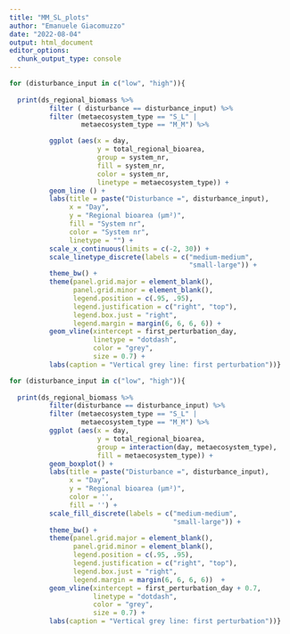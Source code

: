 ```yaml
---
title: "MM_SL_plots"
author: "Emanuele Giacomuzzo"
date: "2022-08-04"
output: html_document
editor_options: 
  chunk_output_type: console
---
```


```r
for (disturbance_input in c("low", "high")){
  
  print(ds_regional_biomass %>%
          filter ( disturbance == disturbance_input) %>%
          filter (metaecosystem_type == "S_L" | 
                  metaecosystem_type == "M_M") %>%

          ggplot (aes(x = day,
                      y = total_regional_bioarea,
                      group = system_nr,
                      fill = system_nr,
                      color = system_nr,
                      linetype = metaecosystem_type)) +
          geom_line () +
          labs(title = paste("Disturbance =", disturbance_input),
               x = "Day", 
               y = "Regional bioarea (µm²)",
               fill = "System nr",
               color = "System nr",
               linetype = "") +
          scale_x_continuous(limits = c(-2, 30)) +
          scale_linetype_discrete(labels = c("medium-medium",
                                             "small-large")) + 
          theme_bw() +
          theme(panel.grid.major = element_blank(), 
                panel.grid.minor = element_blank(),
                legend.position = c(.95, .95),
                legend.justification = c("right", "top"),
                legend.box.just = "right",
                legend.margin = margin(6, 6, 6, 6)) +
          geom_vline(xintercept = first_perturbation_day, 
                     linetype = "dotdash", 
                     color = "grey", 
                     size = 0.7) +
          labs(caption = "Vertical grey line: first perturbation"))}
```

```r
for (disturbance_input in c("low", "high")){
  
  print(ds_regional_biomass %>%
          filter(disturbance == disturbance_input) %>%
          filter (metaecosystem_type == "S_L" |
                  metaecosystem_type == "M_M") %>%
          ggplot (aes(x = day,
                      y = total_regional_bioarea,
                      group = interaction(day, metaecosystem_type),
                      fill = metaecosystem_type)) +
          geom_boxplot() +
          labs(title = paste("Disturbance =", disturbance_input),
               x = "Day", 
               y = "Regional bioarea (µm²)",
               color = '', 
               fill = '') +
          scale_fill_discrete(labels = c("medium-medium", 
                                         "small-large")) +
          theme_bw() +
          theme(panel.grid.major = element_blank(), 
                panel.grid.minor = element_blank(),
                legend.position = c(.95, .95),
                legend.justification = c("right", "top"),
                legend.box.just = "right",
                legend.margin = margin(6, 6, 6, 6))  +
          geom_vline(xintercept = first_perturbation_day + 0.7, 
                     linetype = "dotdash", 
                     color = "grey", 
                     size = 0.7) +
          labs(caption = "Vertical grey line: first perturbation"))}
```

